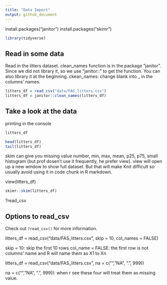 ```yaml
---
title: "Data Import"
output: github_document
---
```


install.packages("janitor")
install.packages("skimr")

```r
library(tidyverse)
```

## Read in some data

Read in the litters dataset.
clean_names function is in the package "janitor". Since we did not library it, so we use "janitor::" to get the function. You can also library it at the beginning.
ckean_names: change blank into _ in the columns' names.

```r
litters_df = read_csv("data/FAS_litters.csv")
litters_df = janitor::clean_names(litters_df)
```

## Take a look at the data

printing in the console

```r
litters_df
```

```r
head(litters_df)
tail(litters_df)
```

skim can give you missing value number, min, max, mean, p25, p75, small histogram (but prof dosen't use it frequently, he prefer view).
view will open up a new window to show full dataset. But that will make Knit difficult so usually avoid using it in code chunk in R markdown.

view(litters_df)

```r
skimr::skim(litters_df)
```

?read_csv

## Options to read_csv

Check out `?read_csv()` for more information.

litters_df = read_csv("data/FAS_litters.csv", skip = 10, col_names = FALSE)

skip = 10: skip the first 10 rows
col_name = FALSE: the first row is not columns' name and R will name them as X1 to Xn

litters_df = read_csv("data/FAS_litters.csv", na = c("", "NA", ".", 999))

na = c("", "NA", ".", 999)): when r see these four will treat them as missing value.


